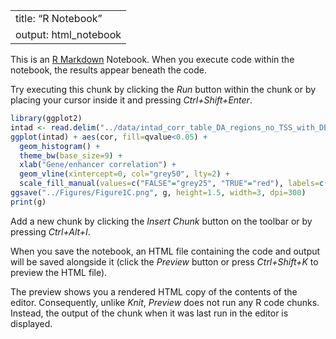 ---
title: "R Notebook"
output: html_notebook
  ---

This is an [R Markdown](http://rmarkdown.rstudio.com) Notebook. When you execute code within the notebook, the results appear beneath the code. 

Try executing this chunk by clicking the *Run* button within the chunk or by placing your cursor inside it and pressing *Ctrl+Shift+Enter*. 

```r
library(ggplot2)
intad <- read.delim("../data/intad_corr_table_DA_regions_no_TSS_with_DE_genes.tsv.gz", stringsAsFactors = FALSE)
ggplot(intad) + aes(cor, fill=qvalue<0.05) +
  geom_histogram() + 
  theme_bw(base_size=9) +
  xlab("Gene/enhancer correlation") +
  geom_vline(xintercept=0, col="grey50", lty=2) +
  scale_fill_manual(values=c("FALSE"="grey25", "TRUE"="red"), labels=c("FALSE"="Not\nSign.", "TRUE"="Sign.\nCor"), name=NULL) -> g
ggsave("../Figures/Figure1C.png", g, height=1.5, width=3, dpi=300)
print(g)
```

Add a new chunk by clicking the *Insert Chunk* button on the toolbar or by pressing *Ctrl+Alt+I*.

When you save the notebook, an HTML file containing the code and output will be saved alongside it (click the *Preview* button or press *Ctrl+Shift+K* to preview the HTML file).

The preview shows you a rendered HTML copy of the contents of the editor. Consequently, unlike *Knit*, *Preview* does not run any R code chunks. Instead, the output of the chunk when it was last run in the editor is displayed.
